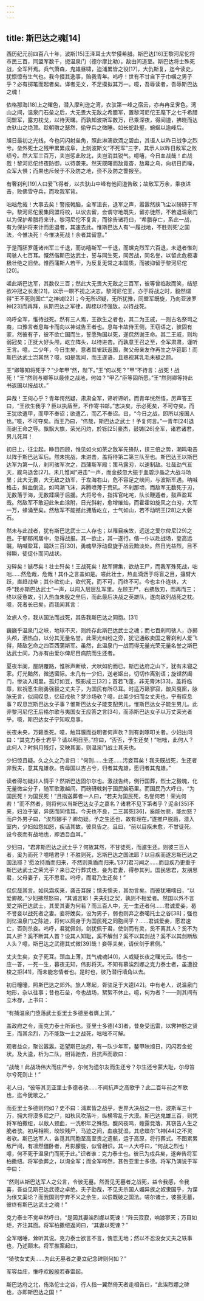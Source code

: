 ```yaml
---
---
---
```

title: 斯巴达之魂[14]
---




西历纪元前四百八十年，波斯[15]王泽耳士大举侵希腊。斯巴达[16]王黎河尼佗将市民三百，同盟军数千，扼温泉门（德尔摩比勒）。敌由间道至。斯巴达将士殊死战，全军歼焉。兵气萧森，鬼雄昼啸，迨浦累皆之役[17]，大仇斯复，迄今读史，犹懔懔有生气也。我今掇其逸事，贻我青年。呜呼！世有不甘自下于巾帼之男子乎？必有掷笔而起者矣。译者无文，不足摸拟其万一。噫，吾辱读者，吾辱斯巴达之魂！

依格那海[18]上之曙色，潜入摩利逊之湾，衣驮第一峰之宿云，亦冉冉呈霁色。湾山之间，温泉门石垒之后，大无畏大无敌之希腊军，置黎河尼佗王麾下之七千希腊同盟军，露刃枕戈，以待天曙。而孰知波斯军数万，已乘深夜，得间道，拂晓而达衣驮山之绝顶。趁朝暾之瑟然，偷守兵之微睡。如长蛇赴壑，蜿蜒以逾峰后。

旭日最初之光线，今也闪闪射垒角，照此淋漓欲滴之碧血，其语人以昨日战争之烈兮。垒外死士之残甲累累成阜，上刻波斯文“不死军”三字，其示人以昨日敌军之败绩兮。然大军三百万，夫岂惩此败北，夫岂消其锐气。噫嘻，今日血战哉！血战哉！黎河尼佗终夜防御，以待袭来。然天既曙而敌竟杳，敌幕之乌，向初日而噪，众军大惧；而果也斥候于不及防之地，赍不及防之警报至。

有奢刹利[19]人曰爱飞得者，以衣驮山中峰有他间道告敌；故敌军万余，乘夜进击，败佛雪守兵，而攻我军背。

咄咄危哉！大事去矣！警报戟脑，全军沮丧，退军之声，嚣嚣然挟飞尘以磅礴于军中。黎河尼佗爰集同盟将校，以议去留，佥谓守地既失，留亦徒然，不若退温泉门以为保护希腊将来计。黎河尼佗不复言，而徐告诸将曰，“希腊存亡，系此一战，有为保护将来计而思退者，其速去此。惟斯巴达人有‘一履战地，不胜则死’之国法，今惟决死！今惟决死战！余者其留意。”

于是而胚罗蓬诸州军三千退，而访嘻斯军一千退，而螺克烈军六百退，未退者惟刹司骇人七百耳。慨然偕斯巴达武士，誓与同生死，同苦战，同名誉，以留此危极凄极壮绝之旧垒。惟西蒲斯人若干，为反复无常之本国质，而被抑留于黎河尼佗[20]。

嗟此斯巴达军，其数仅三百；然此大无畏大无敌之三百军，彼等曾临敌而笑，结怒欲冲冠之长发[21]，以示一瞑不视之决志。黎河尼佗王，亦于将战之时，毅然谓得“王不死则国亡”之神诫[22]；今无所迟疑，无所犹豫，同盟军既旋，乃向亚波罗神[23]而再拜，从斯巴达之军律，舆榇以待强敌，以待战死。

呜呼全军，惟待战死。然有三人焉，王欲生之者也，其二为王戚，一则古名祭司之裔，曰豫言者息每卡而向以神诫告王者也。息每卡故侍王侧，王窃语之，彼固有家，然彼有子，彼不欲亡国而生，誓愿殉国以死，遂侃然谢王命。其二王戚，则均弱冠矣；正抚大好头颅，屹立阵头，以待进击。而孰意王召之至，全军肃肃，谨听王言。噫，二少年，今日生矣，意者其雀跃返国，聚父母亲友作再生之华筵耶！而斯巴达武士岂其然？噫，如是我闻，而王遂语，且熟视其乳毛未褪之颜。

王“卿等知将死乎？”少年甲“然，陛下。”王“何以死？”甲“不待言：战死！战死！”王“然则与卿等以最佳之战地，何如？”甲乙“臣等固所愿。”王“然则卿等持此书返国以报战状。”

异哉！王何心乎？青年愕然疑，肃肃全军，谛听谛听。而青年恍然悟，厉声答王曰，“王欲生我乎？臣以执盾至，不作寄书邮。”志决矣，示必死矣，不可夺矣。而王犹欲遣甲，而甲不奉诏；欲遣乙，而乙不奉诏。曰，“今日之战，即所以报国人也。”噫，不可夺矣。而王乃曰，“伟哉，斯巴达之武士！予复何言。”一青年[24]退而谢王命之辱。飘飘大旗，荣光闪灼，於铄[25]豪杰，鼓铸[26]全军，诸君诸君，男儿死耳！

初日上，征尘起。睁目四顾，惟见如火如荼之敌军先锋队，挟三倍之势，潮鸣电击以阵于斯巴达军后。然未挑战，未进击，盖将待第二第三队至也。斯巴达王以斯巴达军为第一队，刹司骇军次之，西蒲斯军殿；策马露刃，以速制敌。壮哉劲气亘天，踆乌退舍[27]。未几惟闻“进击”一声，而金鼓忽大振于血碧沙晶之大战斗场里；此大无畏，大无敌之劲军，于左海右山，危不容足之峡间，与波斯军遇。呐喊格击，鲜血倒流，如鸣潮飞沫，奔腾喷薄于荒矶。不刹那顷，而敌军无数死于刃，无数落于海，无数蹂躏于后援。大将号令，指挥官叱咤，队长鞭遁者，鼓声盈耳哉。然敌军不敢迎此朱血涂附，日光斜射，愈增熣灿，而霍霍如旋风之白刃，大军一万，蜂涌至矣。然敌军不能撼此拥盾屹立，士气如山，若不动明王[28]之大磐石。

然未与此战者，犹有斯巴达武士二人存也；以罹目疾故，远送之爱尔俾尼[29]之邑。于郁郁闲居中，忽得战报。其一欲止，其一遂行。偕一仆以赴战场，登高远瞩，呐喊盈耳，踊跃三百[30]，勇魂早浮动盘旋于战云黯淡处。然日光益烈，目不得瞬，徒促仆而问战状。

刃碎矣！镞尽矣！壮士歼矣！王战死矣！敌军猬集，欲劫王尸，而我军殊死战，咄咄……然危哉，危哉！其仆之言盖如是。嗟此壮士，热血滴沥于将盲之目，攘臂大跃，直趋战垒；其仆欲劝止，欲代死，而不可，而终不可。今也主仆连袂，大呼“我亦斯巴达武士”一声，以闯入层层乱军里。左顾王尸，右拂敌刃，而再而三；终以疲惫故，引入热血朱殷之垒后，而此最后决战之英雄队，遂向敌列战死之枕。噫，死者长已矣，而我闻其言：

汝旅人兮，我从国法而战死，其告我斯巴达之同胞。[31]

巍巍乎温泉门之峡，地球不灭，则终存此斯巴达武士之魂；而七百刹司骇人，亦掷头颅，洒热血，以分其无量名誉。此荣光纠纷之旁，犹记通敌卖国之奢刹利人爱飞得，降敌乞命之四百西蒲斯军。虽然，此温泉门一战而得无量光荣无量名誉之斯巴达武士间，乃亦有由爱尔俾尼目病院而生还者。

夏夜半阑，屋阴覆路，惟柝声断续，犬吠如豹而已。斯巴达府之山下，犹有未寝之家。灯光黯然，微透窗际。未几有一少妇，送老妪出，切切作离别语；旋铿然阖门，惨淡入闺里。孤灯如豆，照影成三[32]；首若飞蓬，非无膏沐[33]，盖将临蓐，默祝愿生刚勇强毅之丈夫子，为国民有所尽耳。时适万籁寥寂，酸风戛窗，脉脉无言，似闻叹息，忆征戍欤？梦沙场欤？噫，此美少妇而女丈夫也，宁有叹息事？叹息岂斯巴达女子事？惟斯巴达女子能支配男儿，惟斯巴达女子能生男儿。此非黎河尼佗王后格尔歌与夷国女王应答之言[34]，而添斯巴达女子以万丈荣光者乎。噫，斯巴达女子宁知叹息事。

长夜未央，万籁悉死。噫，触耳膜而益明者何声欤？则有剥啄叩关者。少妇出问曰：“其克力泰士君乎？请以明日至。”应曰，“否否，予生还矣！”咄咄，此何人？此何人？时斜月残灯，交映其面，则温泉门战士其夫也。

少妇惊且疑。久之久之乃言曰：“何则……生还……污妾耳矣！我夫既战死，生还者非我夫，意其鬼雄欤。告母国以吉占兮，归者其鬼雄，愿归者其鬼雄。”

读者得勿疑非人情乎？然斯巴达固尔尔也。激战告终，例行国葬，烈士之毅魄，化无量微尘分子，随军歌激越间，而磅礴戟刺于国民脑筋里。而国民乃大呼曰，“为国民死！为国民死！”且指送葬者一人曰，“若夫为国民死，名誉何若！荣光何若！”而不然者，则将何以当斯巴达女子之嘉名？诸君不见下第者乎？泥金[35]不来，妇泣于室，异感而同情耳。今夫也不良，二三其死[36]，奚能勿悲，能勿怒？而户外男子曰，“涘烈娜乎？卿勿疑。予之生还也，故有理在。”遂推户脱扃，潜入室内，少妇如怨如怒，疾诘其故。彼具告之。且曰，“前以目疾未愈，不甘徒死。设今夜而有战地也，即洒吾血耳。”

少妇曰，“君非斯巴达之武士乎？何故其然，不甘徒死，而遽生还。则彼三百人者，奚为而死？噫嘻君乎！不胜则死，忘斯巴达之国法耶？以目疾而遂忘斯巴达之国法耶？‘愿汝持盾而归来，不然则乘盾而归来。’[37]君习闻之……而目疾乃更重于斯巴达武士之荣光乎？来日之行葬式也，妾为君妻，得参其列。国民思君，友朋思君，父母妻子，无不思君。呜呼，而君乃生还矣！”

侃侃哉其言。如风霜疾来，袭击耳膜；懦夫懦夫，其勿言矣。而彼犹嗫嚅曰，“以爱卿故。”少妇拂然怒曰，“其诚言耶！夫夫妇之契，孰则不相爱者。然国以外不言爱之斯巴达武士，其爱其妻为何若？而三百人中，无一生还者何……君诚爱妾，曷不誉妾以战死者之妻。妾将娩矣，设为男子，弱也则弃之泰噶托士之谷[38]；强也则忆温泉门之陈迹，将何以厕身于为国民死之同胞间乎？……君诚爱妾，愿君速亡，否则杀妾。呜呼，君犹佩剑，剑犹佩于君，使剑而有灵，奚不离其人？奚不为其人折？奚不断其人首？设其人知耻，奚不解剑？奚不以其剑战？奚不以其剑断敌人头？噫，斯巴达之武德其式微[39]哉！妾辱夫矣，请伏剑于君侧。”

丈夫生矣，女子死耳。颈血上薄，其气魂魂[40]，人或疑长夜之曙光云。惜也一应一答，一死一生，暮夜无知，伟影将灭。不知有慕涘烈娜之克力泰士者，虽遭投梭之拒[41]，而未能忘情者也。是时也，彼乃潜行墙角以去。

初日曈曈，照斯巴达之郊外。旅人寒起，胥驻足于大逵[42]。中有老人，说温泉门地形，杂以往事；昔也石垒，今也战场，絮絮不休止。噫，何为者？——则其间有立木存，上书曰：

“有捕温泉门堕落武士亚里士多德至者膺上赏。”

盖政府之令，而克力泰士所诉也。亚里士多德[43]者，昔身受迅雷，以霁神怒之贤王，而其余烈，乃不能致一士之战死，咄咄不可解。

观者益众，聚讼嚣嚣。遥望斯巴达府，有一队少年军，鍪甲映旭日，闪闪若金蛇状。及大逵，析为二队，相背驰去，且抗声而歌曰：

“战哉！此战场伟大而庄严兮，尔何为遗尔友而生还兮？尔生还兮蒙大耻，尔母笞尔兮死则止！”

老人曰，“彼等其觅亚里士多德者欤……不闻抗声之高歌乎？此二百年前之军歌也，迄今犹歌之。”

而亚里士多德则何如？史不曰：浦累皆之战乎，世界大决战之一也，波斯军三十万，拥大将漠多尼之尸，如秋风吹落叶，纵横零乱于大漠。斯巴达鬼雄三百，则凭将军柏撒纽，以敌人颈血，一洗积年之殊怨。酸风夜鸣，薤露竞落，其窃告人生之脆者欤。初月相照，皎皎残尸，马迹之间，血痕犹湿，其悲蝶尔飞神[44]之不灵者欤。斯巴达军人，各觅其同胞至高至贵之遗骸，运于高原，将行葬式。不图累累敌尸间，有凛然僵卧者，月影朦胧，似曾相识。其一人大呼曰，“何战之烈也！噫，何不死于温泉门而死于此。”识者谁：克力泰士也。彼已为戍兵矣，遂奔告将军柏撒纽。将军欲葬之，以询全军；而全军哗然，甚咎亚里士多德。将军乃演说于军中曰：

“然则从斯巴达军人之公言，令彼无墓。然吾见无墓者之战死，益令我感，令我喜，吾益见斯巴达武德之卓绝。夫子勖哉，不见夫杀国人媚异族之奴隶国乎，为谍为伥又奚论？而我国则宁弃不义之余生，以偿既破之国法。嗟尔诸士，彼虽无墓，彼终有斯巴达武士之魂！”

克力泰士不觉卒然呼曰，“是因其妻涘烈娜以死谏！”阵云寂寂，响渡寥天；万目如炬，齐注其面。将军柏撒纽返问曰，“其妻以死谏？”

全军咽唾，耸听其说。克力泰士欲言不言，愧恧无地；然以不忍没女丈夫之轶事也，乃述颠末。将军推案起曰，

“猗欤女丈夫……为此无墓者之妻立纪念碑则何如？”

军容益庄，惟呼欢殷殷若春雷起。

斯巴达府之北，侑洛佗士之谷，行人指一翼然倚天者走相告曰，“此涘烈娜之碑也，亦即斯巴达之国！”